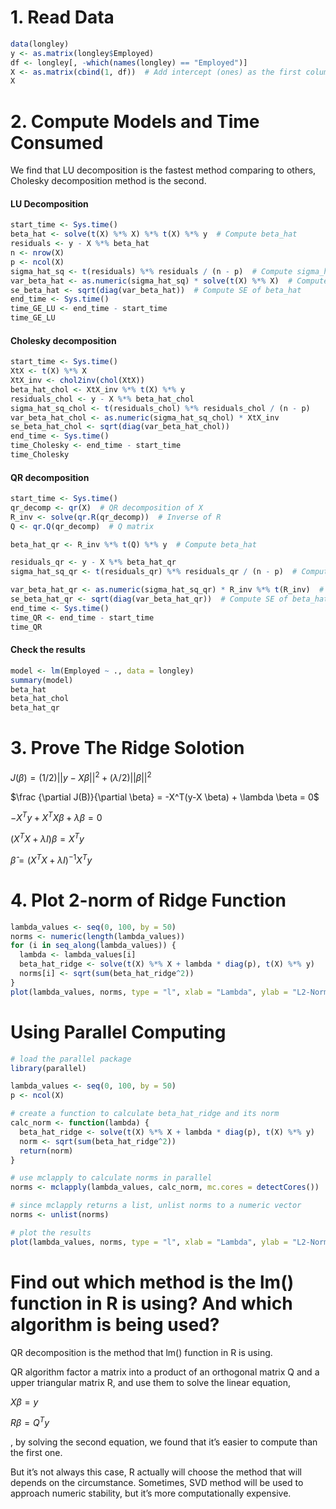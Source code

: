 # 1. Read Data

```r
data(longley)
y <- as.matrix(longley$Employed)
df <- longley[, -which(names(longley) == "Employed")]
X <- as.matrix(cbind(1, df))  # Add intercept (ones) as the first column
X
```

# 2. Compute Models and Time Consumed

We find that LU decomposition is the fastest method comparing to others, Cholesky decomposition method is the second.

#### LU Decomposition

```r
start_time <- Sys.time()
beta_hat <- solve(t(X) %*% X) %*% t(X) %*% y  # Compute beta_hat
residuals <- y - X %*% beta_hat
n <- nrow(X)
p <- ncol(X)
sigma_hat_sq <- t(residuals) %*% residuals / (n - p)  # Compute sigma_hat_sq
var_beta_hat <- as.numeric(sigma_hat_sq) * solve(t(X) %*% X)  # Compute variance of beta_hat
se_beta_hat <- sqrt(diag(var_beta_hat))  # Compute SE of beta_hat
end_time <- Sys.time()
time_GE_LU <- end_time - start_time
time_GE_LU
```

#### Cholesky decomposition

```r
start_time <- Sys.time()
XtX <- t(X) %*% X
XtX_inv <- chol2inv(chol(XtX))
beta_hat_chol <- XtX_inv %*% t(X) %*% y
residuals_chol <- y - X %*% beta_hat_chol
sigma_hat_sq_chol <- t(residuals_chol) %*% residuals_chol / (n - p)
var_beta_hat_chol <- as.numeric(sigma_hat_sq_chol) * XtX_inv
se_beta_hat_chol <- sqrt(diag(var_beta_hat_chol)) 
end_time <- Sys.time()
time_Cholesky <- end_time - start_time
time_Cholesky
```

#### QR decomposition

```r
start_time <- Sys.time()
qr_decomp <- qr(X)  # QR decomposition of X
R_inv <- solve(qr.R(qr_decomp))  # Inverse of R
Q <- qr.Q(qr_decomp)  # Q matrix

beta_hat_qr <- R_inv %*% t(Q) %*% y  # Compute beta_hat

residuals_qr <- y - X %*% beta_hat_qr
sigma_hat_sq_qr <- t(residuals_qr) %*% residuals_qr / (n - p)  # Compute sigma_hat_sq

var_beta_hat_qr <- as.numeric(sigma_hat_sq_qr) * R_inv %*% t(R_inv)  # Compute variance of beta_hat
se_beta_hat_qr <- sqrt(diag(var_beta_hat_qr))  # Compute SE of beta_hat
end_time <- Sys.time()
time_QR <- end_time - start_time
time_QR
```

#### Check the results

```r
model <- lm(Employed ~ ., data = longley)
summary(model)
beta_hat
beta_hat_chol
beta_hat_qr
```

# 3. Prove The Ridge Solotion

$J(\beta) = (1/2)||y-X\beta||^2 + (λ/2)||\beta||^2$

$\frac {\partial J(B)}{\partial \beta} = -X^T(y-X \beta) + \lambda \beta = 0$

$-X^Ty+X^TX \beta + \lambda \beta = 0$

$(X^TX + \lambda I) \beta = X^T y$

$\hat{\beta} = (X^TX + \lambda I)^{-1} X ^Ty$

# 4. Plot 2-norm of Ridge Function

```r
lambda_values <- seq(0, 100, by = 50)
norms <- numeric(length(lambda_values))
for (i in seq_along(lambda_values)) {
  lambda <- lambda_values[i]
  beta_hat_ridge <- solve(t(X) %*% X + lambda * diag(p), t(X) %*% y)
  norms[i] <- sqrt(sum(beta_hat_ridge^2))
}
plot(lambda_values, norms, type = "l", xlab = "Lambda", ylab = "L2-Norm of Ridge Coefficients", ylim = c(0,8000))

```

# Using Parallel Computing

```r
# load the parallel package
library(parallel)

lambda_values <- seq(0, 100, by = 50)
p <- ncol(X)

# create a function to calculate beta_hat_ridge and its norm
calc_norm <- function(lambda) {
  beta_hat_ridge <- solve(t(X) %*% X + lambda * diag(p), t(X) %*% y)
  norm <- sqrt(sum(beta_hat_ridge^2))
  return(norm)
}

# use mclapply to calculate norms in parallel
norms <- mclapply(lambda_values, calc_norm, mc.cores = detectCores())

# since mclapply returns a list, unlist norms to a numeric vector
norms <- unlist(norms)

# plot the results
plot(lambda_values, norms, type = "l", xlab = "Lambda", ylab = "L2-Norm of Ridge Coefficients", ylim = c(0,8000))

```

# Find out which method is the lm() function in R is using? And which algorithm is being used?

QR decomposition is the method that lm() function in R is using.

QR algorithm factor a matrix into a product of an orthogonal matrix Q and a upper triangular matrix R, and use them to solve the linear equation,

$X \beta = y$

$R \beta = Q^Ty$

, by solving the second equation, we found that it's easier to compute than the first one.

But it's not always this case, R actually will choose the method that will depends on the circumstance. Sometimes, SVD method will be used to approach numeric stability, but it's more computationally expensive.
